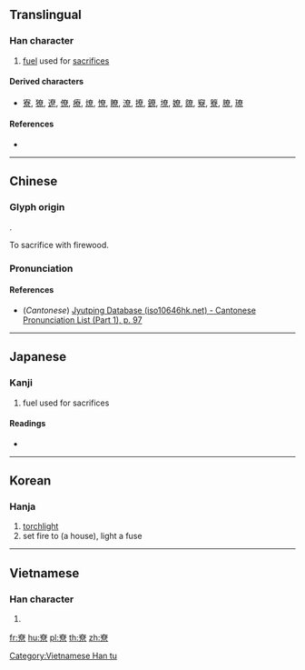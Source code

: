 ==Translingual==

===Han character===
{{Han char|rn=42|rad=小|as=09|sn=12|four=|canj=KCAF|ids=⿱昚小}}

# [[fuel]] used for [[sacrifice]]s

====Derived characters====
* [[寮]], [[獠]], [[遼]], [[僚]], [[療]], [[燎]], [[憭]], [[瞭]], [[潦]], [[撩]], [[鐐]], [[㙩]], [[嫽]], [[爒]], [[竂]], [[簝]], [[膫]], [[璙]]

====References====
* {{Han ref|kx=0297.240|dkj=07517|dj=0592.220|hdz=10565.100|uh=5C1E|ud=23582}}

----

==Chinese==
{{zh-forms}}

===Glyph origin===
{{Han etym}}
{{Han compound|眘|火|t1=serious|t2=fire|ls=ic}}.

To sacrifice with firewood.

===Pronunciation===
{{zh-pron
|m=liào
|c=liu4
|mc=
|oc=
|ma=
|cat=n
}}

====References====
* (''Cantonese'') [http://www.iso10646hk.net/jp/document/download.jsp Jyutping Database (iso10646hk.net) - Cantonese Pronunciation List (Part 1), p. 97]

----

==Japanese==

===Kanji===
{{ja-kanji|grade=|rs=小09}}

# fuel used for sacrifices

====Readings====
* {{ja-readings|on=[[りょう]] (ryō)|kun=[[かがりび]] (kagaribi)}}

----

==Korean==

===Hanja===
{{ko-hanja|hangeul=[[료]], [[요]]|eumhun=|rv=ryo, yo|mr=ryo, yo|y=lyo, yo}}

# [[torchlight]]
# set fire to (a house), light a fuse

----

==Vietnamese==

===Han character===
{{vi-readings|rs=小09|hanviet=[[lèo]], [[lẽo]], [[treo]]}}

# {{defn|lang=vi|sort=小09}}

[[Category:Vietnamese Han tu]]

[[fr:尞]]
[[hu:尞]]
[[pl:尞]]
[[th:尞]]
[[zh:尞]]